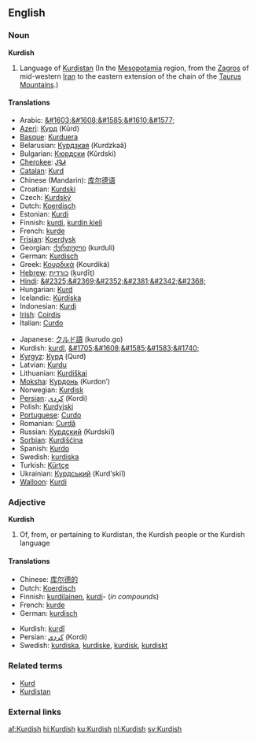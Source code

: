 {{interwiktionary|code=ku}}
==English==
{{wikipedia}}
===Noun===
'''Kurdish'''
# Language of [[Kurdistan]] (In the [[Mesopotamia]] region, from the [[Zagros]] of mid-western [[Iran]] to the eastern extension of the chain of the [[Taurus Mountains]].)

====Translations====
{{top}}
*Arabic: [[&#1603;&#1608;&#1585;&#1610;&#1577;]]
*[[Azeri]]: [[Күрд]] (Kürd)
*[[Basque]]: [[Kurduera]]
*Belarusian: [[Курдзкая]] (Kurdzkaǎ)
*Bulgarian: [[Кюрдски]] (Kǔrdski)
*[[Cherokee]]: [[ᎫᎸᏗ]]
*[[Catalan]]: [[Kurd]]
*Chinese (Mandarin): [[库尔德语]]
*Croatian: [[Kurdski]]
*Czech: [[Kurdský]]
*Dutch: [[Koerdisch]] {{n}}
*Estonian: [[Kurdi]]
*Finnish: [[kurdi#Finnish|kurdi]], [[kurdin kieli]]
*French: [[kurde]] {{m}}
*[[Frisian]]: [[Koerdysk]]
*Georgian: [[ქურთული]] (kurduli)
*German: [[Kurdisch]]
*Greek: [[Κουρδικά]] (Kourdiká)
*[[Hebrew]]: [[כורדית]] (ḵurḏīṯ)
*[[Hindi]]: [[&#2325;&#2369;&#2352;&#2381;&#2342;&#2368;]]
*Hungarian: [[Kurd]]
*Icelandic: [[Kúrdíska]]
*Indonesian: [[Kurdi]]
*[[Irish]]: [[Coirdis]]
*Italian: [[Curdo]]
{{mid}}
*Japanese: [[クルド語]] (kurudo.go)
*Kurdish: [[kurdî]], [[&#1705;&#1608;&#1585;&#1583;&#1740;]]
*[[Kyrgyz]]: [[Курд]] (Qurd)
*Latvian: [[Kurdu]]
*Lithuanian: [[Kurdiškai]]
*[[Moksha]]: [[Курдонь]] (Kurdonʹ)
*Norwegian: [[Kurdisk]]
*[[Persian]]: [[كردی]] (Kordi)
*Polish: [[Kurdyjski]]
*[[Portuguese]]: [[Curdo]]
*Romanian: [[Curdă]]
*Russian: [[Курдский]] (Kurdskiĭ)
*[[Sorbian]]: [[Kurdišćina]]
*Spanish: [[Kurdo]]
*Swedish: [[kurdiska]]
*Turkish: [[Kürtçe]]
*Ukrainian: [[Курдський]] (Kurdʹskiĭ)
*[[Walloon]]: [[Kurdi]]
{{bottom}}

===Adjective===
'''Kurdish'''

# Of, from, or pertaining to Kurdistan, the Kurdish people or the Kurdish language

====Translations====
{{top}}
*Chinese: [[库尔德的]]
*Dutch: [[Koerdisch]]
*Finnish: [[kurdilainen]], [[kurdi#Finnish|kurdi]]- (''in compounds'')
*French: [[kurde]]
*German: [[kurdisch]]
{{mid}}
*Kurdish: [[kurdî]]
*Persian: [[كردی]]  (Kordi)
*Swedish: [[kurdiska]], [[kurdiske]], [[kurdisk]], [[kurdiskt]]
{{bottom}}

===Related terms===
*[[Kurd]]
*[[Kurdistan]]

===External links===
{{ethnologue|code=ckb}}
{{ethnologue|code=kmr}}
{{ethnologue|code=sdh}}

[[af:Kurdish]]
[[hi:Kurdish]]
[[ku:Kurdish]]
[[nl:Kurdish]]
[[sv:Kurdish]]